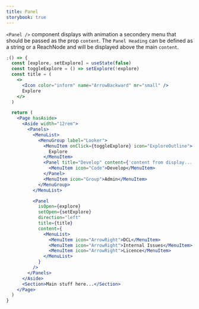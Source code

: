 ```yaml
---
title: Panel
storybook: true
---
```


`<Panel />` component displays with animation a secondery menu that should be
passed as the prop `content`. The `Panel Heading` can be defined as a string or
a ReachNode and will be displayed above the main `content`.

```jsx
;() => {
  const [explore, setExplore] = useState(false)
  const toggleExplore = () => setExplore(!explore)
  const title = (
    <>
      <Icon color="inform" name="ArrowBackward" mr="small" />
      Explore
    </>
  )

  return (
    <Page hasAside>
      <Aside width="12rem">
        <Panels>
          <MenuList>
            <MenuGroup label="Looker">
              <MenuItem onClick={toggleExplore} icon="ExploreOutline">
                Explore
              </MenuItem>
              <Panel title="Develop" content={'content from display...'}>
                <MenuItem icon="Code">Develop</MenuItem>
              </Panel>
              <MenuItem icon="Group">Admin</MenuItem>
            </MenuGroup>
          </MenuList>

          <Panel
            isOpen={explore}
            setOpen={setExplore}
            direction="left"
            title={title}
            content={
              <MenuList>
                <MenuItem icon="ArrowRight">DCL</MenuItem>
                <MenuItem icon="ArrowRight">Internal Issues</MenuItem>
                <MenuItem icon="ArrowRight">Licence</MenuItem>
              </MenuList>
            }
          />
        </Panels>
      </Aside>
      <Section>Main stuff here...</Section>
    </Page>
  )
}
```
